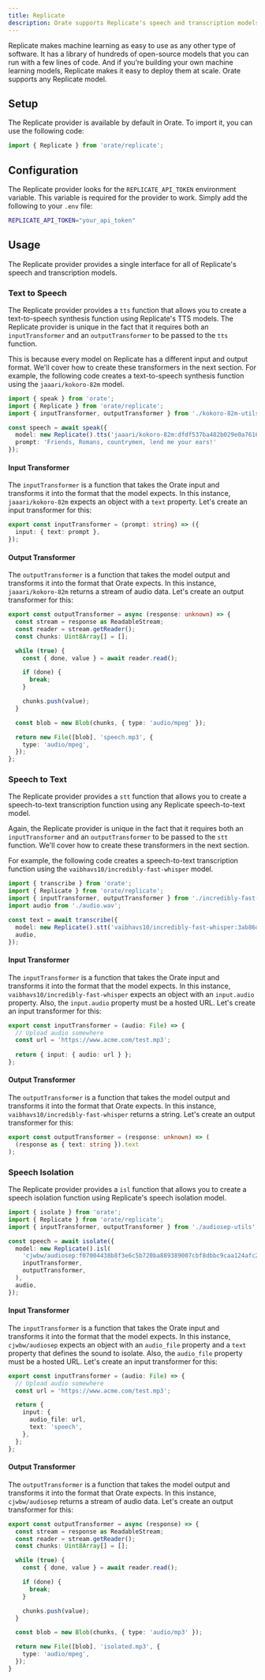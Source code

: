 ```yaml
---
title: Replicate
description: Orate supports Replicate's speech and transcription models.
---
```



Replicate makes machine learning as easy to use as any other type of software. It has a library of hundreds of open-source models that you can run with a few lines of code. And if you’re building your own machine learning models, Replicate makes it easy to deploy them at scale. Orate supports any Replicate model.

## Setup

The Replicate provider is available by default in Orate. To import it, you can use the following code:

```ts
import { Replicate } from 'orate/replicate';
```

## Configuration

The Replicate provider looks for the `REPLICATE_API_TOKEN` environment variable. This variable is required for the provider to work. Simply add the following to your `.env` file:

```bash
REPLICATE_API_TOKEN="your_api_token"
```

## Usage

The Replicate provider provides a single interface for all of Replicate's speech and transcription models.

### Text to Speech

The Replicate provider provides a `tts` function that allows you to create a text-to-speech synthesis function using Replicate's TTS models. The Replicate provider is unique in the fact that it requires both an `inputTransformer` and an `outputTransformer` to be passed to the `tts` function.

This is because every model on Replicate has a different input and output format. We'll cover how to create these transformers in the next section. For example, the following code creates a text-to-speech synthesis function using the `jaaari/kokoro-82m` model.

```ts
import { speak } from 'orate';
import { Replicate } from 'orate/replicate';
import { inputTransformer, outputTransformer } from './kokoro-82m-utils';

const speech = await speak({
  model: new Replicate().tts('jaaari/kokoro-82m:dfdf537ba482b029e0a761699e6f55e9162cfd159270bfe0e44857caa5f275a6', inputTransformer, outputTransformer),
  prompt: 'Friends, Romans, countrymen, lend me your ears!'
});
```

#### Input Transformer

The `inputTransformer` is a function that takes the Orate input and transforms it into the format that the model expects. In this instance, `jaaari/kokoro-82m` expects an object with a `text` property. Let's create an input transformer for this:

```ts title="kokoro-82m-utils.ts"
export const inputTransformer = (prompt: string) => ({
  input: { text: prompt },
});
```

#### Output Transformer

The `outputTransformer` is a function that takes the model output and transforms it into the format that Orate expects. In this instance, `jaaari/kokoro-82m` returns a stream of audio data. Let's create an output transformer for this:

```ts title="kokoro-82m-utils.ts"
export const outputTransformer = async (response: unknown) => {
  const stream = response as ReadableStream;
  const reader = stream.getReader();
  const chunks: Uint8Array[] = [];

  while (true) {
    const { done, value } = await reader.read();

    if (done) {
      break;
    }

    chunks.push(value);
  }

  const blob = new Blob(chunks, { type: 'audio/mpeg' });

  return new File([blob], 'speech.mp3', {
    type: 'audio/mpeg',
  });
};
```

### Speech to Text

The Replicate provider provides a `stt` function that allows you to create a speech-to-text transcription function using any Replicate speech-to-text model.

Again, the Replicate provider is unique in the fact that it requires both an `inputTransformer` and an `outputTransformer` to be passed to the `stt` function. We'll cover how to create these transformers in the next section.

For example, the following code creates a speech-to-text transcription function using the `vaibhavs10/incredibly-fast-whisper` model.

```ts
import { transcribe } from 'orate';
import { Replicate } from 'orate/replicate';
import { inputTransformer, outputTransformer } from './incredibly-fast-whisper-utils';
import audio from './audio.wav';

const text = await transcribe({
  model: new Replicate().stt('vaibhavs10/incredibly-fast-whisper:3ab86df6c8f54c11309d4d1f930ac292bad43ace52d10c80d87eb258b3c9f79c', inputTransformer, outputTransformer),
  audio,
});
```

#### Input Transformer

The `inputTransformer` is a function that takes the Orate input and transforms it into the format that the model expects. In this instance, `vaibhavs10/incredibly-fast-whisper` expects an object with an `input.audio` property. Also, the `input.audio` property must be a hosted URL. Let's create an input transformer for this:

```ts title="incredibly-fast-whisper-utils.ts"
export const inputTransformer = (audio: File) => {
  // Upload audio somewhere
  const url = 'https://www.acme.com/test.mp3';
  
  return { input: { audio: url } };
};
```

#### Output Transformer

The `outputTransformer` is a function that takes the model output and transforms it into the format that Orate expects. In this instance, `vaibhavs10/incredibly-fast-whisper` returns a string. Let's create an output transformer for this:

```ts title="incredibly-fast-whisper-utils.ts"
export const outputTransformer = (response: unknown) => (
  (response as { text: string }).text
);
```

### Speech Isolation

The Replicate provider provides a `isl` function that allows you to create a speech isolation function using Replicate's speech isolation model.

```ts
import { isolate } from 'orate';
import { Replicate } from 'orate/replicate';
import { inputTransformer, outputTransformer } from './audiosep-utils';

const speech = await isolate({
  model: new Replicate().isl(
    'cjwbw/audiosep:f07004438b8f3e6c5b720ba889389007cbf8dbbc9caa124afc24d9bbd2d307b8', 
    inputTransformer,
    outputTransformer,
  ),
  audio,
});
```

#### Input Transformer

The `inputTransformer` is a function that takes the Orate input and transforms it into the format that the model expects. In this instance, `cjwbw/audiosep` expects an object with an `audio_file` property and a `text` property that defines the sound to isolate. Also, the `audio_file` property must be a hosted URL. Let's create an input transformer for this:

```ts title="audiosep-utils.ts"
export const inputTransformer = (audio: File) => {
  // Upload audio somewhere
  const url = 'https://www.acme.com/test.mp3';

  return {
    input: {
      audio_file: url,
      text: 'speech',
    },
  };
};
```

#### Output Transformer

The `outputTransformer` is a function that takes the model output and transforms it into the format that Orate expects. In this instance, `cjwbw/audiosep` returns a stream of audio data. Let's create an output transformer for this:

```ts title="audiosep-utils.ts"
export const outputTransformer = async (response) => {
  const stream = response as ReadableStream;
  const reader = stream.getReader();
  const chunks: Uint8Array[] = [];

  while (true) {
    const { done, value } = await reader.read();

    if (done) {
      break;
    }

    chunks.push(value);
  }

  const blob = new Blob(chunks, { type: 'audio/mp3' });

  return new File([blob], 'isolated.mp3', {
    type: 'audio/mpeg',
  });
}
```
